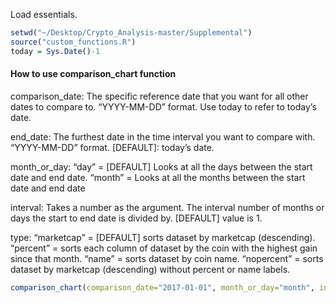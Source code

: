 

Load essentials.
```r
setwd("~/Desktop/Crypto_Analysis-master/Supplemental")
source("custom_functions.R")
today = Sys.Date()-1
```

#### How to use comparison_chart function####
comparison_date:
    The specific reference date that you want for all other dates to compare to. "YYYY-MM-DD" format. 
    Use today to refer to today's date.
    
end_date:
    The furthest date in the time interval you want to compare with. "YYYY-MM-DD" format. 
    [DEFAULT]: today's date.

month_or_day:
    "day" = [DEFAULT] Looks at all the days between the start date and end date.
    "month" = Looks at all the months between the start date and end date

interval:
    Takes a number as the argument. The interval number of months or days the start to end date is divided by. 
    [DEFAULT] value is 1.

type:
    "marketcap" = [DEFAULT] sorts dataset by marketcap (descending).
    "percent" = sorts each column of dataset by the coin with the highest gain since that month.
    "name" = sorts dataset by coin name.
    "nopercent" = sorts dataset by marketcap (descending) without percent or name labels.

```r
comparison_chart(comparison_date="2017-01-01", month_or_day="month", interval=1, type="percent", topranks=50)
```
